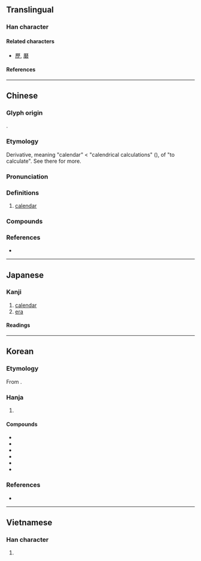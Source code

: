 {{also|暦|历}}
{{character info}}
{{character info|0xf98b}}
==Translingual==
{{Han simplified forms|曆|暦|历}}

===Han character===
{{Han char|rn=72|rad=日|as=12|sn=16|four=71269|canj=MHDA,MDA|ids=⿸厤日}}

====Related characters====
* [[歷]], [[磿]]

====References====
{{Han ref|kx=0500.100|dkj=14171|dj=0870.080|hdz=21536.020|uh=66C6|ud=26310|bh=BEE4|bd=48868}}
{{Han ref|uh=F98B}}

----

==Chinese==
{{zh-forms|s=历|t2=歷|alt=暦,𢍷}}

===Glyph origin===
{{Han etym}}
{{Han compound|厤|日|c1=p|c2=s|t2=sun; day|ls=psc}}.

===Etymology===
Derivative, meaning "calendar" < "calendrical calculations" ({{w|Book of Documents|Shu}}), of {{och-l|歷|tr=*rêk}} "to calculate". See there for more.

===Pronunciation===
{{zh-pron
|m=lì
|m-s=ni2
|c=lik6
|h=pfs=la̍k;gd=lag6
|md=lĭk
|mn=la̍h/qz:lia̍k/tw,xm,zz:le̍k
|mn_note=la̍h - vernacular; lia̍k/le̍k - literary
|mn-t=lêh8/lah8
|mc=y
|oc=y
|cat=n
}}

===Definitions===
{{zh-hanzi}}

# [[calendar]]

===Compounds===
{{zh-der|曆本|曆書|曆數|回回曆|夏曆|大曆|太初曆|四分曆|寶曆|慶曆|儒略曆|律曆志|國曆|埃及曆|三統曆|年曆|巧曆|大明曆|太陽曆|官曆|公曆|回曆|太陰曆|桌曆|曆象表|曆始|星曆|星曆錶|曆命|日曆|曆尾|曆元|朱理安曆|玉曆|格里曆|月曆|萬年曆|曆法|百花曆|曆室|曆紀|檯曆|萬曆|曆日|新曆|曆頭|曆象|日曆年度|藏曆|航海曆|陽曆|舊皇曆|西曆紀元|陰陽合曆|農民曆|黃曆|陰陽曆|額我略曆|老皇曆|陰曆|長曆|舊曆年|算曆|通曆|西曆|農曆年|農曆|行事曆|舊曆|七曆|七曜曆|世曆|中曆|乾象曆|休曆|佛曆|傍通曆|六曆|創曆|劫曆|古曆|司曆|命曆|嗣曆|墜曆|大曆體|大統曆|大衍曆|天曆|奉元曆|學曆|害肚曆|家曆|小曆|巡曆|平曆|廢曆|建曆|律曆|御曆|循環曆|應天曆|懋曆|挂曆|授曆|推曆|改曆|故曆|文曆|斗曆|昌曆|明天曆|時憲曆|時曆|景初曆|曆圖|曆子|曆官|曆家|曆序|曆律|曆氣|曆理|曆眼|曆算|曆節|曆經|曆翁|曆草|曆莢|曆蓂|曆術|曆運|柳芳曆|校曆|樓羅曆|欽天曆|正曆|步曆|歲曆|殷曆|民曆|水曆|治曆|泰始曆|洋曆|火曆|炎曆|班曆|瑞曆|甲曆|皇曆|短曆|祥曆|秘曆|符曆|簿曆|籌曆|紀曆|紫曆|統元曆|統天曆|總曆|纂曆|纘曆|聖曆|膺曆|花曆|華曆|蓂曆|計曆|訪曆|課曆|調曆|謹曆|議曆所|買物曆|赤曆|轉曆|造曆|進曆|運曆|過客曆|過曆|門曆|隔年曆|頒曆|顓帝曆|顓頊曆|餘曆|鳥曆|鳳曆|鴻曆|麟德曆}}

===References===
* {{R:yue:Hanzi}}

----

==Japanese==
{{ja-kanji forms|暦|曆}}

===Kanji===
{{ja-kanji|grade=|rs=日12}}

# [[calendar]]
# [[era]]

====Readings====
{{ja-readings
|goon=りゃく
|kanon=れき
|kun=こよみ-
}}

----

==Korean==

===Etymology===
From {{der|ko|ltc|-}} {{ltc-l|曆|id=1}}. {{hanja-hunmong|력|lyek|人類#중02B}}

===Hanja===
{{ko-hanja-search}}
{{ko-hanja|책력|력||역}}

# {{hanja form of|[[력]]/[[역]]|[[calendar]]}}

====Compounds====
{{der-top3|Compounds}}
* {{ko-l|서력|西曆}}
* {{ko-l|양력|陽曆}}
* {{ko-l|월력|月曆}}
* {{ko-l|음력|陰曆}}
* {{ko-l|일력|日曆}}
* {{ko-l|신력|新曆}}
{{der-bottom}}

===References===
* {{R:hanjadoc|4712}}

----

==Vietnamese==

===Han character===
{{vi-readings|
|hanviet=lịch
|nom=rếch, rích, rịch
|rs=日12}}

# {{rfdef|vi|sort=日12}}